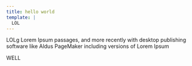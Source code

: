 ```yaml
---
title: hello world
template: |
  LOL
---
```


LOLg Lorem Ipsum passages, and more recently with desktop publishing software like Aldus PageMaker including versions of Lorem Ipsum

WELL
